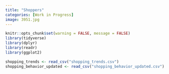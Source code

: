 ```yaml
---
title: "Shoppers"
categories: [Work in Progress]
image: 3951.jpg
---
```


```r
knitr::opts_chunk$set(warning = FALSE, message = FALSE) 
library(tidyverse)
library(dplyr)
library(readr)
library(ggplot2)
```

```r
shopping_trends <- read_csv("shopping_trends.csv")
shopping_behavior_updated <- read_csv("shopping_behavior_updated.csv")
```

```r

```
